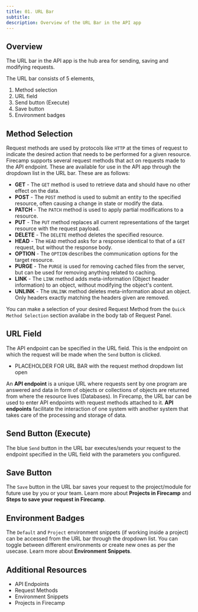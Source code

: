 ```yaml
---
title: 01. URL Bar
subtitle:
description: Overview of the URL Bar in the API app
---
```


## Overview

The URL bar in the API app is the hub area for sending, saving and modifying requests.

The URL bar consists of 5 elements,

1. Method selection
2. URL field
3. Send button (Execute)
4. Save button
5. Environment badges

## Method Selection
Request methods are used by protocols like `HTTP` at the times of request to indicate the desired action that needs to be performed for a given resource. Firecamp supports several request methods that act on requests made to the API endpoint. These are available for use in the API app through the dropdown list in the URL bar. These are as follows:

- **GET** - The `GET` method is used to retrieve data and should have no other effect on the data.
- **POST** - The `POST` method is used to submit an entity to the specified resource, often causing a change in state or modify the data.
- **PATCH** - The `PATCH` method is used to apply partial modifications to a resource.
- **PUT** - The `PUT` method replaces all current representations of the target resource with the request payload.
- **DELETE** - The `DELETE` method deletes the specified resource.
- **HEAD** - The `HEAD` method asks for a response identical to that of a `GET` request, but without the response body.
- **OPTION** - The `OPTION` describes the communication options for the target resource.
- **PURGE** - The `PURGE` is used for removing cached files from the server, but can be used for removing anything related to caching.
- **LINK** - The `LINK` method adds meta-information (Object header information) to an object, without modifying the object's content.
- **UNLINK** - The `UNLINK` method deletes meta-information about an object. Only headers exactly matching the headers given are removed.

You can make a selection of your desired Request Method from the `Quick Method Selection` section availabe in the body tab of Request Panel.

## URL Field
The API endpoint can be specified in the URL field. This is the endpoint on which the request will be made when the `Send` button is clicked.

- PLACEHOLDER FOR URL BAR with the request method dropdown list open

An **API endpoint** is a unique URL where requests sent by one program are answered and data in form of objects or collections of objects are returned from where the resource lives (Databases). In Firecamp, the URL bar can be used to enter API endpoints with request methods attached to it. **API endpoints** facilitate the interaction of one system with another system that takes care of the processing and storage of data.

## Send Button (Execute)
The blue `Send` button in the URL bar executes/sends your request to the endpoint specified in the URL field with the parameters you configured.

## Save Button
The `Save` button in the URL bar saves your request to the project/module for future use by you or your team. Learn more about **Projects in Firecamp** and **Steps to save your request in Firecamp**.

## Environment Badges
The `Default` and `Project` environment snippets (if working inside a project) can be accessed from the URL bar through the dropdown list. You can toggle between different environments or create new ones as per the usecase. Learn more about **Environment Snippets**.

## Additional Resources

- API Endpoints
- Request Methods
- Environment Snippets
- Projects in Firecamp
